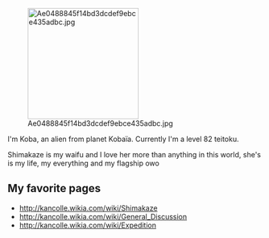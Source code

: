 [[File:Ae0488845f14bd3dcdef9ebce435adbc.jpg|thumb|220px|right]]

I'm Koba, an alien from planet Kobaïa. Currently I'm a level 82 teitoku.

Shimakaze is my waifu and I love her more than anything in this world, she's is my life, my everything and my flagship owo

==My favorite pages==

* http://kancolle.wikia.com/wiki/Shimakaze
*http://kancolle.wikia.com/wiki/General_Discussion
* http://kancolle.wikia.com/wiki/Expedition